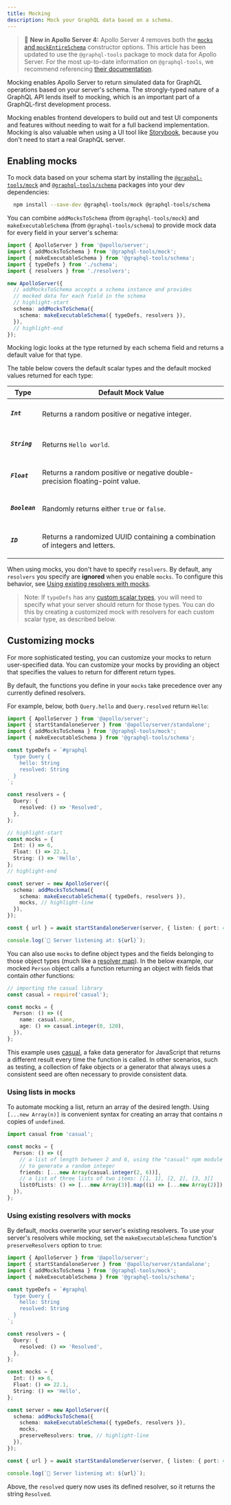 ```yaml
---
title: Mocking
description: Mock your GraphQL data based on a schema.
---
```



> 📣 **New in Apollo Server 4:** Apollo Server 4 removes both the [`mocks` and `mockEntireSchema`](../migration/#mocks-and-mockentireschema) constructor options. This article has been updated to use the `@graphql-tools` package to mock data for Apollo Server. For the most up-to-date information on `@graphql-tools`, we recommend referencing [their documentation](https://www.graphql-tools.com/docs/mocking).

Mocking enables Apollo Server to return simulated data for GraphQL operations based on your server's schema. The strongly-typed nature of a GraphQL API lends itself to mocking, which is an important part of a GraphQL-first development process.

Mocking enables frontend developers to build out and test UI components and features without needing to wait for a full backend implementation. Mocking is also valuable when using a UI tool like [Storybook](https://storybook.js.org/), because you don't need to start a real GraphQL server.

## Enabling mocks

To mock data based on your schema start by installing the [`@graphql-tools/mock`](https://www.graphql-tools.com/docs/mocking) and [`@graphql-tools/schema`](https://www.graphql-tools.com/docs/generate-schema#makeexecutableschemaoptions) packages into your dev dependencies:

```bash
  npm install --save-dev @graphql-tools/mock @graphql-tools/schema
```

You can combine `addMocksToSchema` (from `@graphql-tools/mock`) and `makeExecutableSchema` (from `@graphql-tools/schema`) to provide mock data for every field in your server's schema:

<MultiCodeBlock>

```ts
import { ApolloServer } from '@apollo/server';
import { addMocksToSchema } from '@graphql-tools/mock';
import { makeExecutableSchema } from '@graphql-tools/schema';
import { typeDefs } from './schema';
import { resolvers } from './resolvers';

new ApolloServer({
  // addMocksToSchema accepts a schema instance and provides
  // mocked data for each field in the schema
  // highlight-start
  schema: addMocksToSchema({
    schema: makeExecutableSchema({ typeDefs, resolvers }),
  }),
  // highlight-end
});
```

</MultiCodeBlock>

Mocking logic looks at the type returned by each schema field and returns a default value for that type.

The table below covers the default scalar types and the default mocked values returned for each type:

<table class="field-table">
  <thead>
    <tr>
      <th>Type</th>
      <th>Default Mock Value</th>
    </tr>
  </thead>

<tbody>
<tr >
<td>

##### `Int`

</td>
<td>

Returns a random positive or negative integer.

</td>
</tr>

<tr>
<td>

##### `String`

</td>
<td>

Returns `Hello world`.

</td>
</tr>

<tr>
<td>

##### `Float`

</td>
<td>

Returns a random positive or negative double-precision floating-point value.

</td>
</tr>

<tr>
<td>

##### `Boolean`

</td>
<td>

Randomly returns either `true` or `false`.

</td>
</tr>

<tr>
<td>

##### `ID`

</td>
<td>

Returns a randomized UUID containing a combination of integers and letters.

</td>
</tr>

</tbody>
</table>

When using mocks, you don't have to specify `resolvers`. By default, any `resolvers` you specify are **ignored** when you enable `mocks`. To configure this behavior, see [Using existing resolvers with mocks](#using-existing-resolvers-with-mocks).

> Note: If `typeDefs` has any [custom scalar types](../schema/custom-scalars/#providing-custom-scalars-to-apollo-server), you will need to specify what your server should return for those types. You can do this by creating a customized mock with resolvers for each custom scalar type, as described below.

## Customizing mocks

<TopLevelAwait />

For more sophisticated testing, you can customize your mocks to return user-specified data. You can customize your mocks by providing an object that specifies the values to return for different return types.

By default, the functions you define in your `mocks` take precedence over any currently defined resolvers.

For example, below, both `Query.hello` and `Query.resolved` return `Hello`:

<MultiCodeBlock>

```ts
import { ApolloServer } from '@apollo/server';
import { startStandaloneServer } from '@apollo/server/standalone';
import { addMocksToSchema } from '@graphql-tools/mock';
import { makeExecutableSchema } from '@graphql-tools/schema';

const typeDefs = `#graphql
  type Query {
    hello: String
    resolved: String
  }
`;

const resolvers = {
  Query: {
    resolved: () => 'Resolved',
  },
};

// highlight-start
const mocks = {
  Int: () => 6,
  Float: () => 22.1,
  String: () => 'Hello',
};
// highlight-end

const server = new ApolloServer({
  schema: addMocksToSchema({
    schema: makeExecutableSchema({ typeDefs, resolvers }),
    mocks, // highlight-line
  }),
});

const { url } = await startStandaloneServer(server, { listen: { port: 4000 } });

console.log(`🚀 Server listening at: ${url}`);
```

</MultiCodeBlock>

You can also use `mocks` to define object types and the fields belonging to those object types (much like a [resolver map](../data/resolvers/#base-syntax)). In the below example, our mocked `Person` object calls a function returning an object with fields that contain _other_ functions:

<MultiCodeBlock>

```ts 
// importing the casual library
const casual = require('casual');

const mocks = {
  Person: () => ({
    name: casual.name,
    age: () => casual.integer(0, 120),
  }),
};
```

</MultiCodeBlock>

This example uses [casual](https://github.com/boo1ean/casual), a fake data generator for JavaScript that returns a different result every time the function is called. In other scenarios, such as testing, a collection of fake objects or a generator that always uses a consistent seed are often necessary to provide consistent data.

### Using lists in mocks

To automate mocking a list, return an array of the desired length. Using `[...new Array(n)]` is convenient syntax for creating an array that contains _n_ copies of `undefined`.

<MultiCodeBlock>

```ts
import casual from 'casual';

const mocks = {
  Person: () => ({
    // a list of length between 2 and 6, using the "casual" npm module
    // to generate a random integer
    friends: [...new Array(casual.integer(2, 6))],
    // a list of three lists of two items: [[1, 1], [2, 2], [3, 3]]
    listOfLists: () => [...new Array(3)].map((i) => [...new Array(2)]),
  }),
};
```

</MultiCodeBlock>

### Using existing resolvers with mocks

By default, mocks overwrite your server's existing resolvers. To use your server's resolvers while mocking, set the `makeExecutableSchema` function's `preserveResolvers` option to `true`:

<MultiCodeBlock>

```ts
import { ApolloServer } from '@apollo/server';
import { startStandaloneServer } from '@apollo/server/standalone';
import { addMocksToSchema } from '@graphql-tools/mock';
import { makeExecutableSchema } from '@graphql-tools/schema';

const typeDefs = `#graphql
  type Query {
    hello: String
    resolved: String
  }
`;

const resolvers = {
  Query: {
    resolved: () => 'Resolved',
  },
};

const mocks = {
  Int: () => 6,
  Float: () => 22.1,
  String: () => 'Hello',
};

const server = new ApolloServer({
  schema: addMocksToSchema({
    schema: makeExecutableSchema({ typeDefs, resolvers }),
    mocks,
    preserveResolvers: true, // highlight-line
  }),
});

const { url } = await startStandaloneServer(server, { listen: { port: 4000 } });

console.log(`🚀 Server listening at: ${url}`);
```

</MultiCodeBlock>

Above, the `resolved` query now uses its defined resolver, so it returns the string `Resolved`.